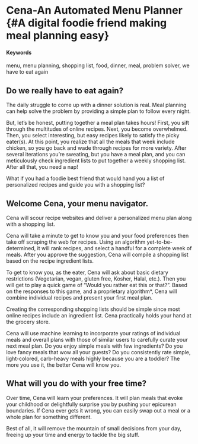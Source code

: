 # Cena-An Automated Menu Planner {#A digital foodie friend making meal planning easy}

#### Keywords {-}

menu, menu planning, shopping list, food, dinner, meal, problem solver, we have to eat again

## Do we really have to eat again?

The daily struggle to come up with a dinner solution is real. Meal planning can help solve the problem by providing a simple plan to follow every night.

But, let's be honest, putting together a meal plan takes hours! First, you sift through the multitudes of online recipes. Next, you become overwhelmed. Then, you select interesting, but easy recipes likely to satisfy the picky eater(s). At this point, you realize that all the meals that week include chicken, so you go back and wade through recipes for more variety.  After several iterations you're sweating, but you have a meal plan, and you can meticulously check ingredient lists to put together a weekly shopping list. After all that, you need a nap! 

What if you had a foodie best friend that would hand you a list of personalized recipes and guide you with a shopping list? 

## Welcome Cena, your menu navigator.

Cena will scour recipe websites and deliver a personalized menu plan along with a shopping list.  

Cena will take a minute to get to know you and your food preferences then take off scraping the web for recipes.  Using an algorithm yet-to-be-determined, it will rank recipes, and select a handful for a complete week of meals.  After you approve the suggestion, Cena will compile a shopping list based on the recipe ingredient lists.  

To get to know you, as the eater, Cena will ask about basic dietary restrictions (Vegetarian, vegan, gluten free, Kosher, Halal, etc.). Then you will get to play a quick game of "Would you rather eat this or that?". Based on the responses to this game, and a proprietary algorithm*, Cena will combine individual recipes and present your first meal plan. 

Creating the corresponding shopping lists should be simple since most online recipes include an ingredient list.  Cena practically holds your hand at the grocery store. 

Cena will use machine learning to incorporate your ratings of individual meals and overall plans with those of similar users to carefully curate your next meal plan. Do you enjoy simple meals with few ingredients?  Do you love fancy meals that wow all your guests? Do you consistently rate simple, light-colored, carb-heavy meals highly because you are a toddler? The more you use it, the better Cena will know you.


## What will you do with your free time?

Over time, Cena will learn your preferences. It will plan meals that evoke your childhood or delightfully surprise you by pushing your epicurean boundaries. If Cena ever gets it wrong, you can easily swap out a meal or a whole plan for something different.

Best of all, it will remove the mountain of small decisions from your day, freeing up your time and energy to tackle the big stuff. 


